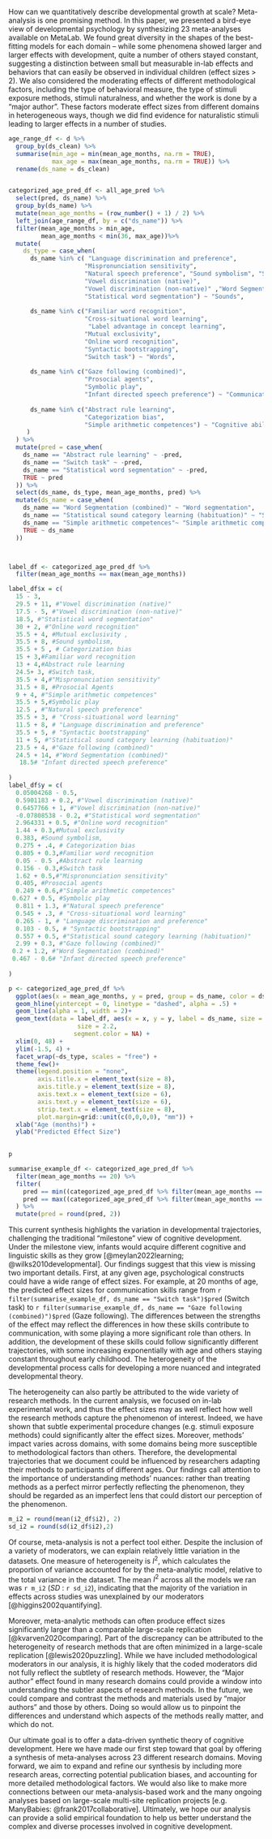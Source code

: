 
How can we quantitatively describe developmental growth at scale? Meta-analysis is one promising method. In this paper, we presented a bird-eye view of developmental psychology by synthesizing 23 meta-analyses available on MetaLab. We found great diversity in the shapes of the best-fitting models for each domain – while some phenomena showed larger and larger effects with development, quite a number of others stayed constant, suggesting a distinction between small but measurable in-lab effects and behaviors that can easily be observed in individual children (effect sizes > 2). We also considered the moderating effects of different methodological factors, including the type of behavioral measure, the type of stimuli exposure methods, stimuli naturalness, and whether the work is done by a “major author”. These factors moderate effect sizes from different domains in heterogeneous ways, though we did find evidence for naturalistic stimuli leading to larger effects in a number of studies. 


```r

age_range_df <- d %>% 
  group_by(ds_clean) %>% 
  summarise(min_age = min(mean_age_months, na.rm = TRUE), 
            max_age = max(mean_age_months, na.rm = TRUE)) %>% 
  rename(ds_name = ds_clean)


categorized_age_pred_df <- all_age_pred %>% 
  select(pred, ds_name) %>% 
  group_by(ds_name) %>% 
  mutate(mean_age_months = (row_number() + 1) / 2) %>% 
  left_join(age_range_df, by = c("ds_name")) %>% 
  filter(mean_age_months > min_age, 
         mean_age_months < min(36, max_age))%>% 
  mutate(
    ds_type = case_when(
      ds_name %in% c( "Language discrimination and preference", 
                     "Mispronunciation sensitivity", 
                     "Natural speech preference", "Sound symbolism", "Statistical sound category learning (habituation)", 
                     "Vowel discrimination (native)",
                     "Vowel discrimination (non-native)" ,"Word Segmentation (combined)",
                     "Statistical word segmentation") ~ "Sounds", 
      
      ds_name %in% c("Familiar word recognition", 
                     "Cross-situational word learning", 
                      "Label advantage in concept learning",
                     "Mutual exclusivity",
                     "Online word recognition",
                     "Syntactic bootstrapping",
                     "Switch task") ~ "Words",
      
      ds_name %in% c("Gaze following (combined)",
                     "Prosocial agents",
                     "Symbolic play", 
                     "Infant directed speech preference") ~ "Communication", 
      
      ds_name %in% c("Abstract rule learning",  
                     "Categorization bias", 
                     "Simple arithmetic competences") ~ "Cognitive abilities"
     )
  ) %>% 
  mutate(pred = case_when(
    ds_name == "Abstract rule learning" ~ -pred, 
    ds_name == "Switch task" ~ -pred,
    ds_name == "Statistical word segmentation" ~ -pred,
    TRUE ~ pred
  )) %>% 
  select(ds_name, ds_type, mean_age_months, pred) %>% 
  mutate(ds_name = case_when(
    ds_name == "Word Segmentation (combined)" ~ "Word segmentation", 
    ds_name == "Statistical sound category learning (habituation)" ~ "Statistical sound category learning", 
    ds_name == "Simple arithmetic competences"~ "Simple arithmetic competence",
    TRUE ~ ds_name
  ))



label_df <- categorized_age_pred_df %>% 
  filter(mean_age_months == max(mean_age_months)) 

label_df$x = c(
  15 - 3, 
  29.5 + 11, #"Vowel discrimination (native)"
  17.5 - 5, #"Vowel discrimination (non-native)"
  18.5, #"Statistical word segmentation"
  30 + 2, #"Online word recognition"
  35.5 + 4, #Mutual exclusivity , 
  35.5 + 8, #Sound symbolism, 
  35.5 + 5 , # Categorization bias
  15 + 3,#Familiar word recognition
  13 + 4,#Abstract rule learning
  24.5+ 3, #Switch task,
  35.5 + 4,#"Mispronunciation sensitivity"
  31.5 + 8, #Prosocial Agents
  9 + 4, #"Simple arithmetic competences"
  35.5 + 5,#Symbolic play
  12.5 , #"Natural speech preference"
  35.5 + 3, # "Cross-situational word learning"
  11.5 + 8, # "Language discrimination and preference"
  35.5 + 5, # "Syntactic bootstrapping"
  11 + 5, #"Statistical sound category learning (habituation)"
  23.5 + 4, #"Gaze following (combined)"
  24.5 + 14, #"Word Segmentation (combined)"
   18.5# "Infant directed speech preference"
  
)
label_df$y = c(
  0.05004268 - 0.5, 
  0.5901183 + 0.2, #"Vowel discrimination (native)"
  0.6457766 + 1, #"Vowel discrimination (non-native)"
  -0.07808538 - 0.2, #"Statistical word segmentation"
  2.964331 + 0.5, #"Online word recognition"
  1.44 + 0.3,#Mutual exclusivity
  0.383, #Sound symbolism, 
  0.275 + .4, # Categorization bias
  0.805 + 0.3,#Familiar word recognition
  0.05 - 0.5 ,#Abstract rule learning
  0.156 - 0.3,#Switch task
  1.62 + 0.5,#"Mispronunciation sensitivity"
  0.405, #Prosocial agents
  0.249 + 0.6,#"Simple arithmetic competences"
 0.627 + 0.5, #Symbolic play
  0.811 + 1.3, #"Natural speech preference"
  0.545 + .3, # "Cross-situational word learning"
  0.265 - 1, # "Language discrimination and preference"
  0.103 - 0.5, # "Syntactic bootstrapping"
  0.557 + 0.5, #"Statistical sound category learning (habituation)"
  2.99 + 0.3, #"Gaze following (combined)"
 0.2 + 1.2, #"Word Segmentation (combined)"
 0.467 - 0.6# "Infant directed speech preference"
  
)

p <- categorized_age_pred_df %>% 
  ggplot(aes(x = mean_age_months, y = pred, group = ds_name, color = ds_name)) + 
  geom_hline(yintercept = 0, linetype = "dashed", alpha = .5) + 
  geom_line(alpha = 1, width = 2)+ 
  geom_text(data = label_df, aes(x = x, y = y, label = ds_name, size = 0.2), 
                   size = 2.2,
                  segment.color = NA) + 
  xlim(0, 48) + 
  ylim(-1.5, 4) + 
  facet_wrap(~ds_type, scales = "free") + 
  theme_few()+
  theme(legend.position = "none", 
        axis.title.x = element_text(size = 8), 
        axis.title.y = element_text(size = 8), 
        axis.text.x = element_text(size = 6), 
        axis.text.y = element_text(size = 6),
        strip.text.x = element_text(size = 8), 
        plot.margin=grid::unit(c(0,0,0,0), "mm")) + 
  xlab("Age (months)") + 
  ylab("Predicted Effect Size") 
  

p
```


```r
summarise_example_df <- categorized_age_pred_df %>% 
  filter(mean_age_months == 20) %>%
  filter(
    pred == min((categorized_age_pred_df %>% filter(mean_age_months == 20))$pred) | 
    pred == max((categorized_age_pred_df %>% filter(mean_age_months == 20))$pred)
  ) %>% 
  mutate(pred = round(pred, 2))

```




This current synthesis highlights the variation in developmental trajectories, challenging the traditional “milestone” view of cognitive development. Under the milestone view, infants would acquire different cognitive and linguistic skills as they grow [@meylan2022learning; @wilks2010developmental]. Our findings suggest that this view is missing two important details. First, at any given age, psychological constructs could have a wide range of effect sizes. For example, at 20 months of age, the predicted effect sizes for communication skills range from `r filter(summarise_example_df, ds_name == "Switch task")$pred` (Switch task) to `r filter(summarise_example_df, ds_name == "Gaze following (combined)")$pred` (Gaze following). The differences between the strengths of the effect may reflect the differences in how these skills contribute to communication, with some playing a more significant role than others. In addition, the development of these skills could follow significantly different trajectories, with some increasing exponentially with age and others staying constant throughout early childhood. The heterogeneity of the developmental process calls for developing a more nuanced and integrated developmental theory. 


The heterogeneity can also partly be attributed to the wide variety of research methods. In the current analysis, we focused on in-lab experimental work, and thus the effect sizes may as well reflect how well the research methods capture the phenomenon of interest. Indeed, we have shown that subtle experimental procedure changes (e.g. stimuli exposure methods) could significantly alter the effect sizes. Moreover, methods’ impact varies across domains, with some domains being more susceptible to methodological factors than others. Therefore, the developmental trajectories that we document could be influenced by researchers adapting their methods to participants of different ages. Our findings call attention to the importance of understanding methods’ nuances: rather than treating methods as a perfect mirror perfectly reflecting the phenomenon, they should be regarded as an imperfect lens that could distort our perception of the phenomenon. 

```r
m_i2 = round(mean(i2_df$i2), 2) 
sd_i2 = round(sd(i2_df$i2),2) 

```


Of course, meta-analysis is not a perfect tool either. Despite the inclusion of a variety of moderators, we can explain relatively little variation in the datasets. One measure of heterogeneity is $I^2$, which calculates the proportion of variance accounted for by the meta-analytic model, relative to the total variance in the dataset. The mean $I^2$ across all the models we ran was `r m_i2` (*SD* : `r sd_i2`), indicating that the majority of the variation in effects across studies was unexplained by our moderators [@higgins2002quantifying]. 

Moreover, meta-analytic methods can often produce effect sizes significantly larger than a comparable large-scale replication [@kvarven2020comparing]. Part of the discrepancy can be attributed to the heterogeneity of research methods that are often minimized in a large-scale replication [@lewis2020puzzling]. While we have included methodological moderators in our analysis, it is highly likely that the coded moderators did not fully reflect the subtlety of research methods. However, the “Major author” effect found in many research domains could provide a window into understanding the subtler aspects of research methods. In the future, we could compare and contrast the methods and materials used by “major authors” and those by others. Doing so would allow us to pinpoint the differences and understand which aspects of the methods really matter, and which do not. 

Our ultimate goal is to offer a data-driven synthetic theory of cognitive development. Here we have made our first step toward that goal by offering a synthesis of meta-analyses across 23 different research domains. Moving forward, we aim to expand and refine our synthesis by including more research areas, correcting potential publication biases, and accounting for more detailed methodological factors. We would also like to make more connections between our meta-analysis-based work and the many ongoing analyses based on large-scale multi-site replication projects [e.g. ManyBabies: @frank2017collaborative]. Ultimately, we hope our analysis can provide a solid empirical foundation to help us better understand the complex and diverse processes involved in cognitive development. 


